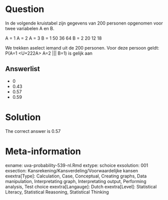 Question
========

In de volgende kruistabel zijn gegevens van 200 personen opgenomen voor twee variabelen A en B.

A = 1 A = 2 A = 3
B = 1 50 36 64
B = 2 20 12 18

We trekken aselect iemand uit de 200 personen. Voor deze persoon geldt: P(A=1 <U+222A> A=2 ||| B=1) is gelijk aan 

Answerlist
----------
* 0
* 0.43
* 0.57
* 0.59

Solution
========

The correct answer is  0.57 

Meta-information
================
exname: uva-probability-539-nl.Rmd 
extype: schoice 
exsolution: 001 
exsection: Kansrekening/Kansverdeling/Voorwaardelijke kansen
exextra[Type]: Calculation, Case, Conceptual, Creating graphs, Data manipulation, Interpretating graph, Interpretating output, Performing analysis, Test choice 
exextra[Langauge]: Dutch 
exextra[Level]: Statistical Literacy, Statistical Reasoning, Statistical Thinking 
